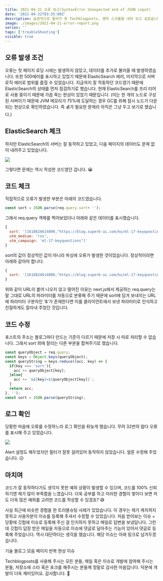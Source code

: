 ```yaml
---
title: 2021-04-21 오류 보고(SyntaxError Unexpected end of JSON input)
date: '2021-04-22T03:35:00Z'
description: 습관적으로 들어가 본 Techblogposts, 괜히 스크롤을 내려 보고 싶었습니다. 그리고 맞이하는 에러 발생 화면. 오류 내용은 SyntaxError Unexpected end of JSON input였습니다. SyntaxError Unexpected end of JSON input 에러는 JSON을 파싱 하려 시도했지만, 해당 문자열이 JSON 형식에 맞지 않을 때 발생합니다. 지금까지 잘 작동하던 코드가 갑자기 왜 오류를 발생시켰는지 그리고 어떻게 해결했는지 작성해 보았습니다.
image: ./images/2021-04-21-error-report.png
series: ''
tags: ['troubleShooting']
visible: true
---
```


## 오류 발생 조건

오류는 첫 페이지 로딩 시에는 발생하지 않았고, 데이터를 추가로 불러올 때 발생하였습니다.
또한 500에러를 표시하고 있었기 때문에 ElasticSearch 에러, 마지막으로 서버 로직 에러로 범위를 좁힐 수 있었습니다.
지금까지 잘 작동하던 코드였기 때문에 ElasticSearch의 상태를 먼저 점검하기로 했습니다.
현재 ElasticSearch를 프리 티어로 사용 중이기 때문에 가끔 죽는 현상이 있었기 때문입니다.
(이는 한 개의 노드로 구성된 서버이기 때문에 JVM 메모리가 75%에 도달하는 경우 GC를 위해 잠시 노드가 다운되는 현상으로 확인하였습니다. 
즉 💰가 필요한 문제라 아직은 그냥 두고 보기로 했습니다.)

## ElasticSearch 체크

하지만 ElasticSearch의 서버는 잘 동작하고 있었고, 다음 페이지의 데이터도 문제 없이 내려주고 있었습니다.

![](./images/elasticsearch-query.png)

그렇다면 문제는 역시 작성한 코드였던 겁니다. 😭

## 코드 체크

직접적으로 오류가 발생한 부분은 아래의 코드였습니다.

```js
const sort = JSON.parse(req.query.sort+ '');
```

그래서 req.query 객체를 찍어보았더니 아래와 같은 데이터를 표시했습니다.

```js
{
  sort: '[1618824614000,"https://blog.superb-ai.com/ko/ml-17-keyquestions/?utm_source=rss',
  utm_medium: 'rss',
  utm_campaign: 'ml-17-keyquestions"]'
}
```

sort의 값이 정상적인 값이 아니라 파싱에 오류가 발생한 것이었습니다.
정상적이라면 아래와 같아야 합니다.

```js
{
  sort: '[1618824614000,"https://blog.superb-ai.com/ko/ml-17-keyquestions/?utm_source=rss&utm_medium=rss&utm_campaign=ml-17-keyquestions"]'
}
```

위와 같이 URL이 붙어 나오지 않고 떨어진 이유는 next.js에서 제공하는 req.query는 말 그대로 URL의 파라미터를 자동으로 분류해 주기 때문에
sort에 담겨 보내지는 URL에 파라미터 구분자인 '&'가 존재한다면 이를 클라이언트에서 보낸 파라미터로 인식하고 친절하게도 잘라내 주었던 것입니다.

## 코드 수정

포스트의 주소는 블로그마다 만드는 기준이 다르기 때문에 저장 시 따로 처리할 수 없습니다. 그래서 sort 외에 잘리는 다른 부분을 합쳐주기로 했습니다.

```js
const queryObject = req.query;
const keys = Object.keys(queryObject);
const queryString = keys.reduce((acc, key) => {
  if(key === 'sort'){
    acc += queryObject[key];
  }else{
    acc += `&${key}=${queryObject[key]}`;
  }
  return acc;
}, '');
const sort = JSON.parse(queryString);
```

## 로그 확인

당황한 마음에 오류를 수정하느라 로그 확인을 뒤늦게 했습니다. 무려 32번의 람다 오류를 표시해 주고 있었습니다.

![](./images/error-logs.png)

Alert 설정도 해두었지만 필터가 잘못 걸려있어 동작하지 않았습니다. 얼른 수정해 주었습니다. 😥

## 마치며

코드가 잘 동작하다가도 생각지 못한 예외 상황이 발생할 수 있으며, 코드를 100% 신뢰하기엔 제가 많이 부족함을 느꼈습니다.
더욱 공부를 하고 이러한 경험이 쌓이다 보면 저도 더욱 많은 예외를 고려한 코드를 작성할 수 있겠죠? 😅

사실 최근에 비슷한 경험을 한 트러블슈팅 사례가 있었습니다. 이 경우는 제가 캐치하지 못하고 사용자분이 이슈를 등록해 주셔서 수정할 수 있었습니다.
처음 받아보는 이슈 + 당황에 깃헙에 이슈로 등록해 주신 걸 인지하지 못하고 메일로 답변을 보냈답니다.
그런데 깃헙이 답장 받은 메일을 자동으로 이슈에 댓글로 달아주는 기능이 있어서 댓글로 등록해 주었습니다. 역시 대단하다는 생각을 했습니다. 해당 이슈는 아래 링크로 남겨두겠습니다.

<ExternalLink href="https://github.com/jthcast/techblogposts/issues/1">기술 블로그 모음 페이지 반복 현상 이슈</ExternalLink>

Techblogposts를 사용해 주시는 모든 분들, 메일 혹은 이슈로 개발에 참여해 주시는 분들, 저장소에 스타 혹은 포크를 해주시는 분들께 정말로 감사한 마음입니다.
덕분에 개발이 더욱 재미있어요. 감사합니다. 🥰
